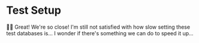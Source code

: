 # Test Setup

👨‍💼 Great! We're so close! I'm still not satisfied with how slow setting these
test databases is... I wonder if there's something we can do to speed it up...
